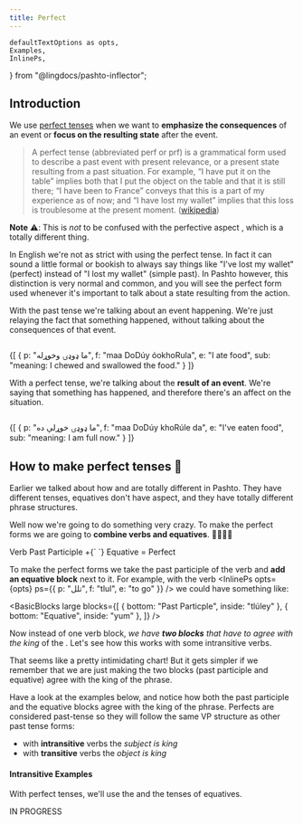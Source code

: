 ```yaml
---
title: Perfect
---
```


    defaultTextOptions as opts,
    Examples,
    InlinePs,
} from "@lingdocs/pashto-inflector";

## Introduction

We use [perfect tenses](https://en.wikipedia.org/wiki/Perfect_(grammar)) when we want to **emphasize the consequences** of an event or **focus on the resulting state** after the event.

> A perfect tense (abbreviated perf or prf) is a grammatical form used to describe a past event with present relevance, or a present state resulting from a past situation. For example, “I have put it on the table” implies both that I put the object on the table and that it is still there; “I have been to France” conveys that this is a part of my experience as of now; and “I have lost my wallet” implies that this loss is troublesome at the present moment. ([wikipedia](https://en.wikipedia.org/wiki/Perfective_aspect#Perfective_vs._perfect))

<div className="alert alert-warning">

**Note** ⚠️: This is *not* to be confused with the <Link to="/verbs/verb-aspect/#i-classnamefas-fa-camera--perfective-aspect">perfective aspect</Link> <Camera />, which is a totally different thing.

</div>

In English we're not as strict with using the perfect tense. In fact it can sound a little formal or bookish to always say things like "I've lost my wallet" (perfect) instead of "I lost my wallet" (simple past). In Pashto however, this distinction is very normal and common, and you will see the perfect form used whenever it's important to talk about a state resulting from the action.

With the past tense we're talking about an event happening. We're just relaying the fact that something happened, without talking about the consequences of that event.

<div style={{ maxWidth: "350px", margin: "0 auto 2rem auto" }}>
    <img src={simplePast} alt="" className="img-fluid" />
</div>

<Examples opts={opts}>{[
    {
        p: "ما ډوډۍ وخوړله",
        f: "maa DoDúy óokhoRula",
        e: "I ate food",
        sub: "meaning: I chewed and swallowed the food."
    }
]}</Examples>

With a perfect tense, we're talking about the **result of an event**. We're saying that something has happened, and therefore there's an affect on the situation.

<div style={{ maxWidth: "350px", margin: "0 auto 2rem auto" }}>
    <img src={presentPerfect} alt="" className="img-fluid" />
</div>

<Examples opts={opts}>{[
    {
        p: "ما ډوډۍ خوړلې ده",
        f: "maa DoDúy khoRúle da",
        e: "I've eaten food",
        sub: "meaning: I am full now."
    }
]}</Examples>

## How to make perfect tenses 🧪

Earlier we talked about how <EP text="equatives" /> and <VP text="verbs" /> are totally different in Pashto. They have different tenses, equatives don't have <Link to="/verbs/verb-aspect/">aspect</Link>, and they have totally different phrase structures.

Well now we're going to do something very crazy. To make the perfect forms we are going to **combine verbs and equatives**. 👨🏻‍🔬😮

<div style={{ maxWidth: "350px", margin: "0 auto 2rem auto" }}>
    <img src={chemistryPerfect} alt="" className="img-fluid" />
</div>

<Formula>
    Verb Past Participle +{` `}
    Equative = Perfect
</Formula>

To make the perfect forms we take the <Link to="/verbs/roots-and-stems/#the-past-participle">past participle</Link> of the verb and **add an equative block** next to it. For example, with the verb <InlinePs opts={opts} ps={{ p: "تلل", f: "tlul", e: "to go" }} /> we could have something like:

<BasicBlocks large blocks={[
    { bottom: "Past Particple", inside: "tlúley" },
    { bottom: "Equative", inside: "yum" },
]} />

Now instead of one verb block, *we have **two blocks** that have to agree with the king* <KingIcon /> of the <VP />. Let's see how this works with some intransitive verbs.

<BasicVerbShowCase opts={opts} tense="presentPerfect" />

That seems like a pretty intimidating chart! But it gets simpler if we remember that we are just making the two blocks (past participle and equative) agree with the king <KingIcon /> of the phrase. 

Have a look at the examples below, and notice how both the past participle and the equative blocks agree with the king of the phrase. Perfects are considered past-tense so they will follow the <Link to="/phrase-structure/vp/">same VP structure</Link> as other past tense forms:

- with **intransitive** verbs the *subject is king*
- with **transitive** verbs the *object is king*

#### Intransitive Examples



With perfect tenses, we'll use the <VP text="phrase structure of verbs" /> and the <Link to="/equatives/other-equatives/#overview-of-8-equatives">tenses of equatives</Link>.

IN PROGRESS

